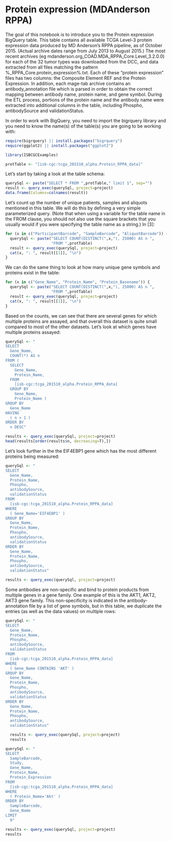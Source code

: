 # Protein expression (MDAnderson RPPA)

The goal of this notebook is to introduce you to the Protein expression BigQuery table.
This table contains all available TCGA Level-3 protein expression data produced by MD Anderson's RPPA pipeline, as of October 2015. (Actual archive dates range from July 2013 to August 2015.) The most recent archives (eg mdanderson.org_COAD.MDA_RPPA_Core.Level_3.2.0.0) for each of the 32 tumor types was downloaded from the DCC, and data extracted from all files matching the pattern %_RPPA_Core.protein_expression%.txt. Each of these “protein expression” files has two columns: the Composite Element REF and the Protein Expression. In addition, each mage-tab archive contains an antibody_annotation file which is parsed in order to obtain the correct mapping between antibody name, protein name, and gene symbol. During the ETL process, portions of the protein name and the antibody name were extracted into additional columns in the table, including Phospho, antibodySource and validationStatus.

In order to work with BigQuery, you need to import the bigrquery library and you need to know the name(s) of the table(s) you are going to be working with:


```r
require(bigrquery) || install.packages("bigrquery")
require(ggplot2) || install.packages("ggplot2")

library(ISBCGCExamples)

protTable <- "[isb-cgc:tcga_201510_alpha.Protein_RPPA_data]"
```

Let's start by taking a look at the table schema:

```r
querySql <- paste("SELECT * FROM ",protTable," limit 1", sep="")
result <- query_exec(querySql, project=project)
data.frame(Columns=colnames(result))
```

Let's count up the number of unique patients, samples and aliquots mentioned in this table. We will do this by defining a very simple parameterized query. (Note that when using a variable for the table name in the FROM clause, you should not also use the square brackets that you usually would if you were specifying the table name as a string.)
In [3]:


```r
for (x in c("ParticipantBarcode", "SampleBarcode", "AliquotBarcode")) {
  querySql <- paste("SELECT COUNT(DISTINCT(",x,"), 25000) AS n ",
                    "FROM ",protTable)
  result <- query_exec(querySql, project=project)
  cat(x, ": ", result[[1]], "\n")
}
```

We can do the same thing to look at how many unique gene symbols and proteins exist in the table:

```r
for (x in c("Gene_Name", "Protein_Name", "Protein_Basename")) {
  querySql <- paste("SELECT COUNT(DISTINCT(",x,"), 25000) AS n ",
                    "FROM ",protTable)
  result <- query_exec(querySql, project=project)
  cat(x, ": ", result[[1]], "\n")
}
```

Based on the counts, we can see that there are several genes for which multiple proteins are assayed, and that overall this dataset is quite small compared to most of the other datasets. Let's look at which genes have multiple proteins assayed:

```r

querySql <- "
SELECT
  Gene_Name,
  COUNT(*) AS n
FROM (
  SELECT
    Gene_Name,
    Protein_Name,
  FROM
    [isb-cgc:tcga_201510_alpha.Protein_RPPA_data]
  GROUP BY
    Gene_Name,
    Protein_Name )
GROUP BY
  Gene_Name
HAVING
  ( n > 1 )
ORDER BY
  n DESC"

results <- query_exec(querySql, project=project)
head(results[order(results$n, decreasing=T),])
```

Let's look further in the the EIF4EBP1 gene which has the most different proteins being measured:

```r

querySql <- "
SELECT
  Gene_Name,
  Protein_Name,
  Phospho,
  antibodySource,
  validationStatus
FROM
  [isb-cgc:tcga_201510_alpha.Protein_RPPA_data]
WHERE
  ( Gene_Name='EIF4EBP1' )
GROUP BY
  Gene_Name,
  Protein_Name,
  Phospho,
  antibodySource,
  validationStatus
ORDER BY
  Gene_Name,
  Protein_Name,
  Phospho,
  antibodySource,
  validationStatus"

results <- query_exec(querySql, project=project)
```

Some antibodies are non-specific and bind to protein products from multiple genes in a gene family. One example of this is the AKT1, AKT2, AKT3 gene family. This non-specificity is indicated in the antibody-annotation file by a list of gene symbols, but in this table, we duplicate the entries (as well as the data values) on multiple rows:

```r

querySql <- "
SELECT
  Gene_Name,
  Protein_Name,
  Phospho,
  antibodySource,
  validationStatus
FROM
  [isb-cgc:tcga_201510_alpha.Protein_RPPA_data]
WHERE
  ( Gene_Name CONTAINS 'AKT' )
GROUP BY
  Gene_Name,
  Protein_Name,
  Phospho,
  antibodySource,
  validationStatus
ORDER BY
  Gene_Name,
  Protein_Name,
  Phospho,
  antibodySource,
  validationStatus"

  results <- query_exec(querySql, project=project)
  results
```

```r

querySql <- "
SELECT
  SampleBarcode,
  Study,
  Gene_Name,
  Protein_Name,
  Protein_Expression
FROM
  [isb-cgc:tcga_201510_alpha.Protein_RPPA_data]
WHERE
  ( Protein_Name='Akt' )
ORDER BY
  SampleBarcode,
  Gene_Name
LIMIT
  9"

results <- query_exec(querySql, project=project)
results
```
